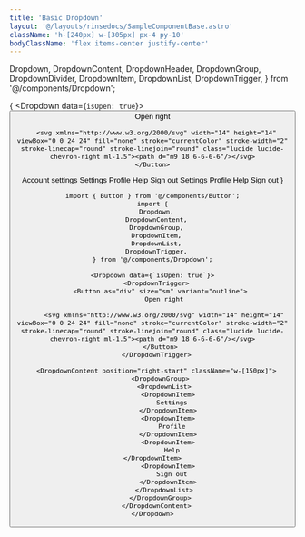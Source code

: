 ```yaml
---
title: 'Basic Dropdown'
layout: '@/layouts/rinsedocs/SampleComponentBase.astro'
className: 'h-[240px] w-[305px] px-4 py-10'
bodyClassName: 'flex items-center justify-center'
---
```


  Dropdown,
  DropdownContent,
  DropdownHeader,
  DropdownGroup,
  DropdownDivider,
  DropdownItem,
  DropdownList,
  DropdownTrigger,
} from '@/components/Dropdown';

{
<Dropdown data={`isOpen: true`}>
  <DropdownTrigger>
    <Button as="div" size="sm" variant="outline">
      Open right

      <svg xmlns="http://www.w3.org/2000/svg" width="14" height="14" viewBox="0 0 24 24" fill="none" stroke="currentColor" stroke-width="2" stroke-linecap="round" stroke-linejoin="round" class="lucide lucide-chevron-right ml-1.5"><path d="m9 18 6-6-6-6"/></svg>
    </Button>
  </DropdownTrigger>

  <DropdownContent className="w-[150px]">
    <DropdownGroup>
      <DropdownList>
        <DropdownHeader>Account settings</DropdownHeader>
        <DropdownItem>
          Settings
        </DropdownItem>
        <DropdownItem>
          Profile
        </DropdownItem>
        <DropdownItem>
          Help
        </DropdownItem>        
        <DropdownItem>
          Sign out
        </DropdownItem>
      </DropdownList>
    </DropdownGroup>
    <DropdownDivider />
    <DropdownGroup>
      <DropdownList>
        <DropdownItem>
          Settings
        </DropdownItem>
        <DropdownItem>
          Profile
        </DropdownItem>
        <DropdownItem>
          Help
        </DropdownItem>        
        <DropdownItem>
          Sign out
        </DropdownItem>
      </DropdownList>
    </DropdownGroup>
  </DropdownContent>
</Dropdown>}

```mdx
import { Button } from '@/components/Button';
import {
  Dropdown,
  DropdownContent,
  DropdownGroup,
  DropdownItem,
  DropdownList,
  DropdownTrigger,
} from '@/components/Dropdown';

<Dropdown data={`isOpen: true`}>
  <DropdownTrigger>
    <Button as="div" size="sm" variant="outline">
      Open right

      <svg xmlns="http://www.w3.org/2000/svg" width="14" height="14" viewBox="0 0 24 24" fill="none" stroke="currentColor" stroke-width="2" stroke-linecap="round" stroke-linejoin="round" class="lucide lucide-chevron-right ml-1.5"><path d="m9 18 6-6-6-6"/></svg>
    </Button>
  </DropdownTrigger>

  <DropdownContent position="right-start" className="w-[150px]">
    <DropdownGroup>
      <DropdownList>
        <DropdownItem>
          Settings
        </DropdownItem>
        <DropdownItem>
          Profile
        </DropdownItem>
        <DropdownItem>
          Help
        </DropdownItem>        
        <DropdownItem>
          Sign out
        </DropdownItem>
      </DropdownList>
    </DropdownGroup>
  </DropdownContent>
</Dropdown>
```
